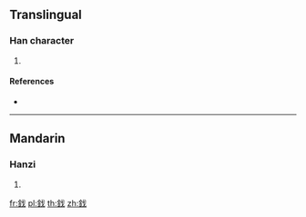 {{character info/new}}
==Translingual==

===Han character===
{{Han char|rn=167|rad=金|as=04|sn=12|four=|canj=CI,XCI}}

# {{defn|Han|sort=金04}}

====References====
* {{Han ref|kx=1299.070|dkj=40235|dj=1801.210|hdz=64175.050|uh=921B|ud=37403}}

----

==Mandarin==

===Hanzi===
{{cmn-hanzi|pin=[[guō]] ([[guo1]]), [[huǒ]] ([[huo3]])|wg=kuo<sup>1</sup>, huo<sup>3</sup>}}

# {{defn|lang=cmn|sort=金04}}

[[fr:鈛]]
[[pl:鈛]]
[[th:鈛]]
[[zh:鈛]]